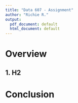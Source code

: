 ```yaml
---
title: "Data 607 - Assignment"
author: "Richie R."
output:
  pdf_document: default
  html_document: default
---
```


# Overview

## 1. H2

# Conclusion